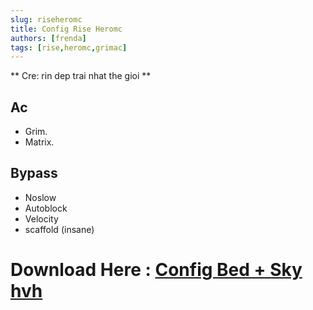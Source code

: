 ```yaml
---
slug: riseheromc
title: Config Rise Heromc
authors: [frenda]
tags: [rise,heromc,grimac]
---
```


** Cre: rin dep trai nhat the gioi  **

## Ac
+ Grim.
+ Matrix.
## Bypass
+ Noslow
+ Autoblock
+ Velocity
+ scaffold (insane)
# Download Here : [Config Bed + Sky hvh](https://cdn.discordapp.com/attachments/1138262967528456212/1138262967687860366/sucvathero.json)